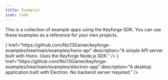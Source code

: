 ```yaml
---
title: Examples
icon: Code
---
```



This is a collection of example apps using the Keyforge SDK. You can use these examples as a reference for your own projects.

<Cards>
  <Card
    title="Hono API"
    icon={<Flame />}
    href="https://github.com/Nic13Gamer/keyforge-examples/tree/main/examples/hono-api"
    description="A simple API server built with Hono. Uses the Keyforge Node.js SDK."
  />
  <Card
    title="Electron app"
    icon={<Atom />}
    href="https://github.com/Nic13Gamer/keyforge-examples/tree/main/examples/electron-app"
    description="A desktop application built with Electron. No backend server required."
  />
</Cards>

